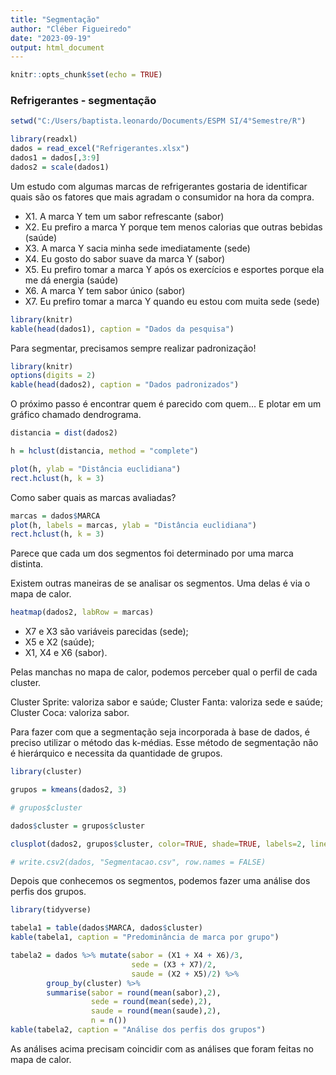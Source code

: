 ---
title: "Segmentação"
author: "Cléber Figueiredo"
date: "2023-09-19"
output: html_document
---

```{r setup, include=FALSE}
knitr::opts_chunk$set(echo = TRUE)
```

### Refrigerantes - segmentação

```{r, include = FALSE}

setwd("C:/Users/baptista.leonardo/Documents/ESPM SI/4°Semestre/R")

library(readxl)
dados = read_excel("Refrigerantes.xlsx")
dados1 = dados[,3:9]
dados2 = scale(dados1)

```


Um estudo com algumas marcas de refrigerantes gostaria de identificar quais são os fatores que mais agradam o consumidor na hora da compra.

- X1. A marca Y tem um sabor refrescante (sabor)
- X2. Eu prefiro a marca Y porque tem menos calorias que outras bebidas (saúde)
- X3. A marca Y sacia minha sede imediatamente (sede)
- X4. Eu gosto do sabor suave da marca Y (sabor)
- X5. Eu prefiro tomar a marca Y após os exercícios e esportes porque ela me dá energia (saúde)
- X6. A marca Y tem sabor único (sabor)
- X7. Eu prefiro tomar a marca Y quando eu estou com muita sede (sede)

```{r, echo = TRUE, message = FALSE, warning=FALSE}
library(knitr)
kable(head(dados1), caption = "Dados da pesquisa")
```

Para segmentar, precisamos sempre realizar padronização!

```{r, echo = TRUE, message = FALSE, warning=FALSE}
library(knitr)
options(digits = 2)
kable(head(dados2), caption = "Dados padronizados")
```

O próximo passo é encontrar quem é parecido com quem...
E plotar em um gráfico chamado dendrograma.

```{r, echo = TRUE, message = FALSE, warning=FALSE}

distancia = dist(dados2)

h = hclust(distancia, method = "complete")

plot(h, ylab = "Distância euclidiana")
rect.hclust(h, k = 3)
```

Como saber quais as marcas avaliadas?

```{r, echo = TRUE, message = FALSE, warning=FALSE}
marcas = dados$MARCA
plot(h, labels = marcas, ylab = "Distância euclidiana")
rect.hclust(h, k = 3)
```

Parece que cada um dos segmentos foi determinado por uma marca distinta.

Existem outras maneiras de se analisar os segmentos. Uma delas é via o mapa de calor.

```{r, echo = TRUE, message = FALSE, warning=FALSE}

heatmap(dados2, labRow = marcas)

```

 - X7 e X3 são variáveis parecidas (sede);
 - X5 e X2 (saúde);
 - X1, X4 e X6 (sabor).
 
Pelas manchas no mapa de calor, podemos perceber qual o perfil de cada cluster.
 
 Cluster Sprite: valoriza sabor e saúde;
 Cluster Fanta: valoriza sede e saúde;
 Cluster Coca: valoriza sabor.
 
Para fazer com que a segmentação seja incorporada à base de dados, é preciso utilizar o método das k-médias. Esse método de segmentação não é hierárquico e necessita da quantidade de grupos.

```{r, echo = TRUE, message = FALSE, warning=FALSE}
library(cluster)

grupos = kmeans(dados2, 3)

# grupos$cluster

dados$cluster = grupos$cluster

clusplot(dados2, grupos$cluster, color=TRUE, shade=TRUE, labels=2, lines=0, main = "Clustering")

# write.csv2(dados, "Segmentacao.csv", row.names = FALSE)
```

Depois que conhecemos os segmentos, podemos fazer uma análise dos perfis dos grupos.

```{r , echo = TRUE, message = FALSE}
library(tidyverse)

tabela1 = table(dados$MARCA, dados$cluster)
kable(tabela1, caption = "Predominância de marca por grupo")

tabela2 = dados %>% mutate(sabor = (X1 + X4 + X6)/3,
                           sede = (X3 + X7)/2,
                           saude = (X2 + X5)/2) %>%
        group_by(cluster) %>%
        summarise(sabor = round(mean(sabor),2), 
                  sede = round(mean(sede),2), 
                  saude = round(mean(saude),2), 
                  n = n())
kable(tabela2, caption = "Análise dos perfis dos grupos")
```

As análises acima precisam coincidir com as análises que foram feitas no mapa de calor.
 